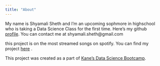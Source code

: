 ```yaml
---
title: "About"
---
```


My name is Shyamali Sheth and I'm an upcoming sophmore in highschool who is taking a Data Science Class for the first time. Here's my github [profile](https://github.com/Shyamali-Sheth). You can contact me at shyamali.sheth@gmail.com

this project is on the most streamed songs on spotify. You can find my project [here](https://shyamali.quarto.pub/spotify-songs-2023/) .

This project was created as a part of [Kane’s Data Science Bootcamp](https://bootcamp.davidkane.info/). 


